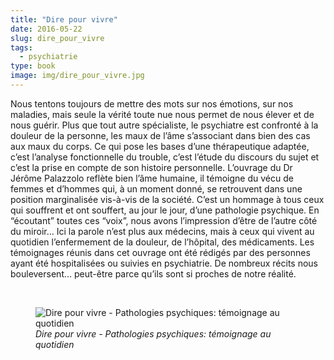 ```yaml
---
title: "Dire pour vivre"
date: 2016-05-22
slug: dire_pour_vivre
tags:
  - psychiatrie
type: book
image: img/dire_pour_vivre.jpg
---
```


Nous tentons toujours de mettre des mots sur nos émotions, sur nos maladies, mais seule la vérité toute nue nous permet de nous élever et de nous guérir.
Plus que tout autre spécialiste, le psychiatre est confronté à la douleur de la personne, les maux de l'âme s'associant dans bien des cas aux maux du corps.
Ce qui pose les bases d'une thérapeutique adaptée, c'est l'analyse fonctionnelle du trouble, c'est l'étude du discours du sujet et c'est la prise en compte de son histoire personnelle.
L'ouvrage du Dr Jérôme Palazzolo reflète bien l'âme humaine, il témoigne du vécu de femmes et d'hommes qui, à un moment donné, se retrouvent dans une position marginalisée vis-à-vis de la société.
C'est un hommage à tous ceux qui souffrent et ont souffert, au jour le jour, d'une pathologie psychique.
En "écoutant" toutes ces "voix", nous avons l'impression d'être de l'autre côté du miroir...
Ici la parole n'est plus aux médecins, mais à ceux qui vivent au quotidien l'enfermement de la douleur, de l'hôpital, des médicaments.
Les témoignages réunis dans cet ouvrage ont été rédigés par des personnes ayant été hospitalisées ou suivies en psychiatrie.
De nombreux récits nous bouleversent... peut-être parce qu'ils sont si proches de notre réalité.

<br>

![_Dire pour vivre - Pathologies psychiques: témoignage au quotidien_](img/dire_pour_vivre.jpg)
